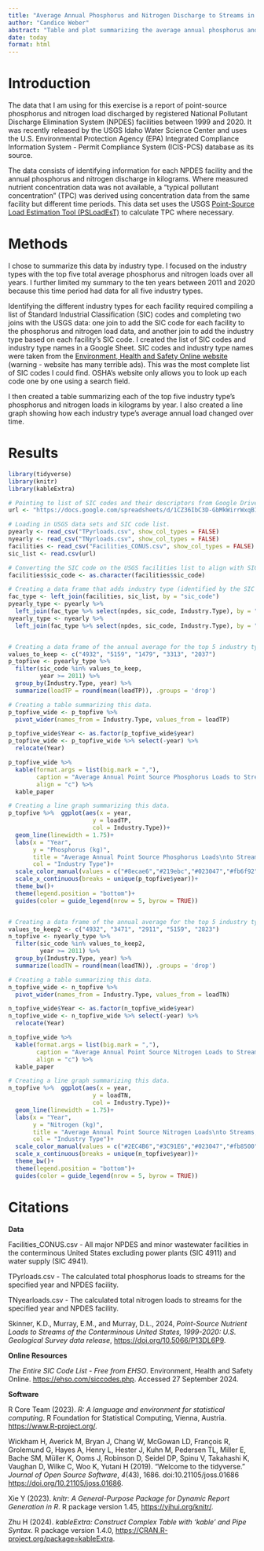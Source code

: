 ```yaml
---
title: "Average Annual Phosphorus and Nitrogen Discharge to Streams in the Coterminous United States by Industry Type"
author: "Candice Weber"
abstract: "Table and plot summarizing the average annual phosphorus and nitrogen load to streams from 2011-2020, top five industry types by volume."
date: today
format: html
---
```

# Introduction


The data that I am using for this exercise is a report of point-source phosphorus and nitrogen load discharged by registered National Pollutant Discharge Elimination System (NPDES) facilities between 1999 and 2020.  It was recently released by the USGS Idaho Water Science Center and uses the U.S. Environmental Protection Agency (EPA) Integrated Compliance Information System - Permit Compliance System (ICIS-PCS) database as its source.

The data consists of identifying information for each NPDES facility and the  annual phosphorus and nitrogen discharge in kilograms.  Where measured nutrient concentration data was not available, a "typical pollutant concentration" (TPC) was derived using concentration data from the same facility but different time periods.  This data set uses the USGS [Point-Source Load Estimation Tool (PSLoadEsT)](https://www.usgs.gov/software/point-source-load-estimation-tool-psloadest) to calculate TPC where necessary.

# Methods

I chose to summarize this data by industry type.  I focused on the industry types with the top five total average phosphorus and nitrogen loads over all years.  I further limited my summary to the ten years between 2011 and 2020 because this time period had data for all five industry types.  

Identifying the different industry types for each facility required compiling a list of Standard Industrial Classification (SIC) codes and completing two joins with the USGS data: one join to add the SIC code for each facility to the phosphorus and nitrogen load data, and another join to add the industry type based on each facility's SIC code.  I created the list of SIC codes and industry type names in a Google Sheet.  SIC codes and industry type names were taken from the [Environment, Health and Safety Online website](https://ehso.com/siccodes.php) (warning - website has many terrible ads).  This was the most complete list of SIC codes I could find.  OSHA's website only allows you to look up each code one by one using a search field.

I then created a table summarizing each of the top five industry type's phosphorus and nitrogen loads in kilograms by year.  I also created a line graph showing how each industry type's average annual load changed over time.

# Results

```r
library(tidyverse)
library(knitr)
library(kableExtra)

# Pointing to list of SIC codes and their descriptors from Google Drive.  
url <- "https://docs.google.com/spreadsheets/d/1CZ36IbC3D-GbMkWirrWxqB1hPu-y0QA0iXrwyic62pk/pub?output=csv"

# Loading in USGS data sets and SIC code list.
pyearly <- read_csv("TPyrloads.csv", show_col_types = FALSE)
nyearly <- read_csv("TNyrloads.csv", show_col_types = FALSE)
facilities <- read_csv("Facilities_CONUS.csv", show_col_types = FALSE)
sic_list <- read.csv(url)

# Converting the SIC code on the USGS facilities list to align with SIC code on SIC list.  The SIC codes often start with a 0 which you lose if the  data is stored as a numeric.
facilities$sic_code <- as.character(facilities$sic_code)

# Creating a data frame that adds industry type (identified by the SIC code)  to the USGS facilities list and then adds industry type to the yearly phosphorus and nitrogen data.
fac_type <- left_join(facilities, sic_list, by = "sic_code")
pyearly_type <- pyearly %>% 
  left_join(fac_type %>% select(npdes, sic_code, Industry.Type), by = "npdes")
nyearly_type <- nyearly %>% 
  left_join(fac_type %>% select(npdes, sic_code, Industry.Type), by = "npdes")


# Creating a data frame of the annual average for the top 5 industry types, 2011-2020 - PHOSPHORUS.
values_to_keep <- c("4932", "5159", "1479", "3313", "2037")
p_topfive <- pyearly_type %>% 
  filter(sic_code %in% values_to_keep,
         year >= 2011) %>% 
  group_by(Industry.Type, year) %>% 
  summarize(loadTP = round(mean(loadTP)), .groups = 'drop')

# Creating a table summarizing this data.
p_topfive_wide <- p_topfive %>% 
  pivot_wider(names_from = Industry.Type, values_from = loadTP)

p_topfive_wide$Year <- as.factor(p_topfive_wide$year)
p_topfive_wide <- p_topfive_wide %>% select(-year) %>% 
  relocate(Year)

p_topfive_wide %>% 
  kable(format.args = list(big.mark = ","),
        caption = "Average Annual Point Source Phosphorus Loads to Streams (in kg), Top 5 Industry Types, 2011-2020",
        align = "c") %>% 
  kable_paper

# Creating a line graph summarizing this data.
p_topfive %>%  ggplot(aes(x = year, 
                        y = loadTP,
                        col = Industry.Type))+
  geom_line(linewidth = 1.75)+
  labs(x = "Year",
       y = "Phosphorus (kg)",
       title = "Average Annual Point Source Phosphorus Loads\nto Streams, Top 5 Industry Types, 2011-2020",
       col = "Industry Type")+
  scale_color_manual(values = c("#8ecae6","#219ebc","#023047","#fb6f92", "#fb8500"))+
  scale_x_continuous(breaks = unique(p_topfive$year))+
  theme_bw()+
  theme(legend.position = "bottom")+
  guides(color = guide_legend(nrow = 5, byrow = TRUE))


# Creating a data frame of the annual average for the top 5 industry types, 2011-2020 - NITROGEN
values_to_keep2 <- c("4932", "3471", "2911", "5159", "2823")
n_topfive <- nyearly_type %>% 
  filter(sic_code %in% values_to_keep2,
         year >= 2011) %>% 
  group_by(Industry.Type, year) %>% 
  summarize(loadTN = round(mean(loadTN)), .groups = 'drop')

# Creating a table summarizing this data.
n_topfive_wide <- n_topfive %>% 
  pivot_wider(names_from = Industry.Type, values_from = loadTN)

n_topfive_wide$Year <- as.factor(n_topfive_wide$year)
n_topfive_wide <- n_topfive_wide %>% select(-year) %>% 
  relocate(Year)

n_topfive_wide %>% 
  kable(format.args = list(big.mark = ","),
        caption = "Average Annual Point Source Nitrogen Loads to Streams (in kg), Top 5 Industry Types, 2011-2020",
        align = "c") %>% 
  kable_paper

# Creating a line graph summarizing this data.
n_topfive %>%  ggplot(aes(x = year, 
                        y = loadTN,
                        col = Industry.Type))+
  geom_line(linewidth = 1.75)+
  labs(x = "Year",
       y = "Nitrogen (kg)",
       title = "Average Annual Point Source Nitrogen Loads\nto Streams, Top 5 Industry Types, 2011-2020",
       col = "Industry Type")+
  scale_color_manual(values = c("#2EC4B6","#3C91E6","#023047","#fb8500", "#9FD356"))+
  scale_x_continuous(breaks = unique(n_topfive$year))+
  theme_bw()+
  theme(legend.position = "bottom")+
  guides(color = guide_legend(nrow = 5, byrow = TRUE))


```

# Citations

**Data**

Facilities_CONUS.csv - All major NPDES and minor wastewater facilities in the conterminous United States excluding power plants (SIC 4911) and water supply (SIC 4941).

TPyrloads.csv - The calculated total phosphorus loads to streams for the specified year and NPDES facility.

TNyearloads.csv - The calculated total nitrogen loads to streams for the specified year and NPDES facility.

Skinner, K.D., Murray, E.M., and Murray, D.L., 2024, _Point-Source Nutrient Loads to Streams of the Conterminous United States, 1999-2020: U.S. Geological Survey data release_, <https://doi.org/10.5066/P13DL6P9>.


**Online Resources**

*The Entire SIC Code List - Free from EHSO*. Environment, Health and Safety Online. <https://ehso.com/siccodes.php>.  Accessed 27 September 2024.


**Software**

R Core Team (2023). _R: A language and environment for statistical computing_. R Foundation for Statistical Computing, Vienna, Austria. <https://www.R-project.org/>.

Wickham H, Averick M, Bryan J, Chang W, McGowan LD, François R, Grolemund G, Hayes A, Henry L, Hester J, Kuhn M, Pedersen TL, Miller E, Bache SM, Müller K, Ooms J, Robinson D, Seidel DP, Spinu V, Takahashi K, Vaughan D, Wilke C, Woo K, Yutani H (2019). “Welcome to the tidyverse.” _Journal of Open Source Software_, *4*(43), 1686. doi:10.21105/joss.01686 <https://doi.org/10.21105/joss.01686>.

Xie Y (2023). _knitr: A General-Purpose Package for Dynamic Report Generation in R_. R package version 1.45, <https://yihui.org/knitr/>.
  
Zhu H (2024). _kableExtra: Construct Complex Table with 'kable' and Pipe Syntax_. R package version 1.4.0, <https://CRAN.R-project.org/package=kableExtra>.